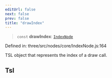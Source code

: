 ```yaml
---
editUrl: false
next: false
prev: false
title: "drawIndex"
---
```


> `const` **drawIndex**: [`IndexNode`](../classes/Three.WebGPU.IndexNode.html)

Defined in: three/src/nodes/core/IndexNode.js:164

TSL object that represents the index of a draw call.

## Tsl
